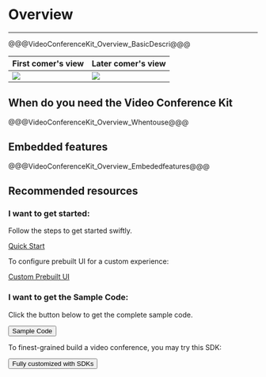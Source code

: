 # Overview

- - -


@@@VideoConferenceKit_Overview_BasicDescri@@@

|First comer's view| Later comer's view|
|---|---|
|<Frame width="200" height="auto" ><img src="https://storage.zego.im/sdk-doc/Pics/ZegoUIKit/conference/user1.gif" /></Frame>|<Frame width="210" height="auto" ><img src="https://storage.zego.im/sdk-doc/Pics/ZegoUIKit/conference/user2.gif" /></Frame>|




## When do you need the Video Conference Kit

@@@VideoConferenceKit_Overview_Whentouse@@@


## Embedded features

@@@VideoConferenceKit_Overview_Embededfeatures@@@

## Recommended resources

### I want to get started:

Follow the steps to get started swiftly.

[Quick Start](./02-quick-start.mdx)

To configure prebuilt UI for a custom experience:

[Custom Prebuilt UI](./customize-prebuilt-features/01-overview.mdx)

### I want to get the Sample Code:

Click the button below to get the complete sample code.


<Button primary-color="NavyBlue" target="_blank" href="https://github.com/ZEGOCLOUD/zego_uikit_prebuilt_video_conference_example_rn">Sample Code</Button>

To finest-grained build a video conference, you may try this SDK:

<Button primary-color="NavyBlue" target="_blank" href="https://docs.zegocloud.com/article/6674">Fully customized with SDKs</Button>